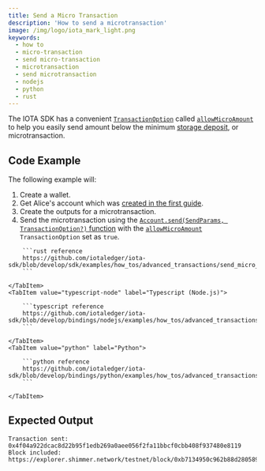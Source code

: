 ```yaml
---
title: Send a Micro Transaction
description: 'How to send a microtransaction'
image: /img/logo/iota_mark_light.png
keywords:
  - how to
  - micro-transaction
  - send micro-transaction
  - microtransaction
  - send microtransaction
  - nodejs
  - python
  - rust
---
```



The IOTA SDK has a convenient
[`TransactionOption`](../../references/nodejs/interfaces/TransactionOptions/#allowmicroamount)
called [`allowMicroAmount`](../../references/nodejs/interfaces/TransactionOptions/#allowmicroamount) to help you easily
send amount below the minimum
[storage deposit](https://wiki.iota.org/shimmer/develop/explanations/what-is-stardust/storage-deposit/), or microtransaction.

<TipFaucet />

## Code Example

The following example will:

1. Create a wallet.
2. Get Alice's account which was [created in the first guide](../accounts-and-addresses/create-account.mdx).
3. Create the outputs for a microtransaction.
4. Send the microtransaction using the
   [`Account.send(SendParams, TransactionOption?)` function](../../references/nodejs/classes/Account/#send) with
   the [`allowMicroAmount`](../../references/nodejs/interfaces/TransactionOptions/#allowmicroamount) `TransactionOption` set as `true`.

<Tabs groupId="language" queryString>
    <TabItem value="rust" label="Rust">

        ```rust reference
        https://github.com/iotaledger/iota-sdk/blob/develop/sdk/examples/how_tos/advanced_transactions/send_micro_transaction.rs
        ```

    </TabItem>
    <TabItem value="typescript-node" label="Typescript (Node.js)">

        ```typescript reference
        https://github.com/iotaledger/iota-sdk/blob/develop/bindings/nodejs/examples/how_tos/advanced_transactions/send_micro_transaction.ts
        ```

    </TabItem>
    <TabItem value="python" label="Python">

        ```python reference
        https://github.com/iotaledger/iota-sdk/blob/develop/bindings/python/examples/how_tos/advanced_transactions/send_micro_transaction.py
        ```

    </TabItem>

</Tabs>

## Expected Output

```plaintext
Transaction sent: 0x4f04a922dcac8d22b95f1edb269a0aee056f2fa11bbcf0cbb408f937480e8119
Block included: https://explorer.shimmer.network/testnet/block/0xb7134950c962b88d280589e9431dcb70527c4cb72cb640e614c896643180007a
```
